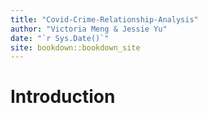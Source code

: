 ```yaml
--- 
title: "Covid-Crime-Relationship-Analysis"
author: "Victoria Meng & Jessie Yu"
date: "`r Sys.Date()`"
site: bookdown::bookdown_site
---
```


# Introduction

